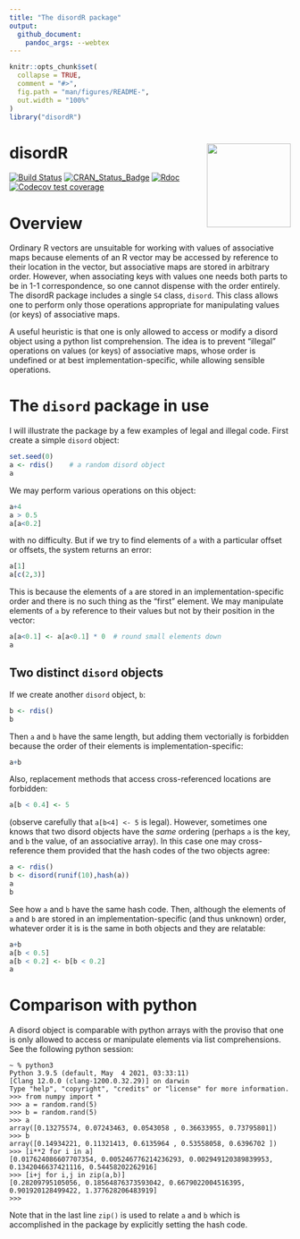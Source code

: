 ```yaml
---
title: "The disordR package"
output:
  github_document:
    pandoc_args: --webtex
---
```


<!-- README.md is generated from README.Rmd. Please edit that file -->

```r
knitr::opts_chunk$set(
  collapse = TRUE,
  comment = "#>",
  fig.path = "man/figures/README-",
  out.width = "100%"
)
library("disordR")
```


# disordR <img src="man/figures/disordR.png" width = "150" align="right" />

<!-- badges: start -->
[![Build Status](https://app.travis-ci.com/RobinHankin/disordR.svg?branch=master)](https://app.travis-ci.com/RobinHankin/disordR)
[![CRAN_Status_Badge](https://www.r-pkg.org/badges/version/disordR)](https://cran.r-project.org/package=disordR)
[![Rdoc](https://rdocumentation.org/packages/disordR/versions/0.0-7)](https://rdocumentation.org/packages/disordR/versions/0.0-7)
[![Codecov test coverage](https://codecov.io/gh/RobinHankin/disordR/branch/master/graph/badge.svg)](https://codecov.io/gh/RobinHankin/disordR/branch/master)
<!-- badges: end -->



# Overview

Ordinary R vectors are unsuitable for working with values of
associative maps because elements of an R vector may be accessed by
reference to their location in the vector, but associative maps are
stored in arbitrary order.  However, when associating keys with values
one needs both parts to be in 1-1 correspondence, so one cannot
dispense with the order entirely.  The disordR package includes a
single `S4` class, `disord`.  This class allows one to perform only
those operations appropriate for manipulating values (or keys) of
associative maps.

A useful heuristic is that one is only allowed to access or modify a
disord object using a python list comprehension.  The idea is to
prevent "illegal" operations on values (or keys) of associative maps,
whose order is undefined or at best implementation-specific, while
allowing sensible operations.

# The `disord` package in use

I will illustrate the package by a few examples of legal and illegal
code.  First create a simple `disord` object:

```r
set.seed(0)
a <- rdis()    # a random disord object
a
```


We may perform various operations on this object:


```r
a+4
a > 0.5
a[a<0.2]
```

with no difficulty.  But if we try to find elements of `a` with a
particular offset or offsets, the system returns an error:

```r
a[1]
a[c(2,3)]
```

This is because the elements of `a` are stored in an
implementation-specific order and there is no such thing as the
"first" element.  We may manipulate elements of `a` by reference to
their values but not by their position in the vector:

```r
a[a<0.1] <- a[a<0.1] * 0  # round small elements down
a
```


## Two distinct `disord` objects 

If we create another `disord` object, `b`:

```r
b <- rdis()
b
```

Then `a` and `b` have the same length, but adding them vectorially is
forbidden because the order of their elements is implementation-specific:

```r
a+b
```

Also, replacement methods that access cross-referenced locations are forbidden:

```r
a[b < 0.4] <- 5
```

(observe carefully that `a[b<4] <- 5` is legal).  However, sometimes
one knows that two disord objects have the _same_ ordering (perhaps
`a` is the key, and `b` the value, of an associative array).  In this
case one may cross-reference them provided that the hash codes of the
two objects agree:


```r
a <- rdis()
b <- disord(runif(10),hash(a))
a
b
```

See how `a` and `b` have the same hash code.  Then, although the
elements of `a` and `b` are stored in an implementation-specific (and
thus unknown) order, whatever order it is is the same in both objects
and they are relatable:


```r
a+b
a[b < 0.5]
a[b < 0.2] <- b[b < 0.2]
a
```


# Comparison with python

A disord object is comparable with python arrays with the proviso that
one is only allowed to access or manipulate elements via list
comprehensions.  See the following python session:

```
~ % python3
Python 3.9.5 (default, May  4 2021, 03:33:11) 
[Clang 12.0.0 (clang-1200.0.32.29)] on darwin
Type "help", "copyright", "credits" or "license" for more information.
>>> from numpy import *
>>> a = random.rand(5)
>>> b = random.rand(5)
>>> a
array([0.13275574, 0.07243463, 0.0543058 , 0.36633955, 0.73795801])
>>> b
array([0.14934221, 0.11321413, 0.6135964 , 0.53558058, 0.6396702 ])
>>> [i**2 for i in a]
[0.017624086607707354, 0.005246776214236293, 0.002949120389839953, 0.1342046637421116, 0.54458202262916]
>>> [i+j for i,j in zip(a,b)]
[0.28209795105056, 0.18564876373593042, 0.6679022004516395, 0.901920128499422, 1.377628206483919]
>>> 
```

Note that in the last line `zip()` is used to relate `a` and `b` which
is accomplished in the package by explicitly setting the hash code.
